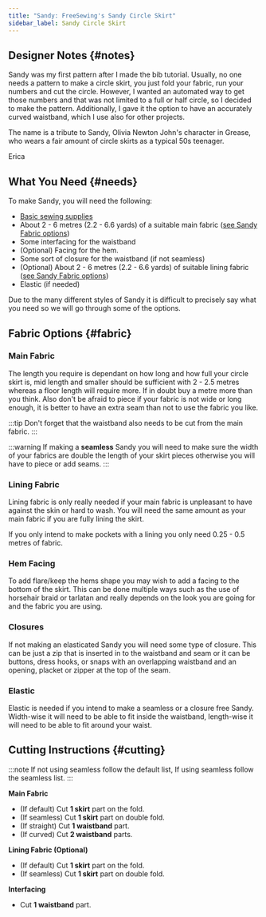 ```yaml
---
title: "Sandy: FreeSewing's Sandy Circle Skirt"
sidebar_label: Sandy Circle Skirt
---
```


<DesignInfo design="sandy" />

## Designer Notes {#notes}

Sandy was my first pattern after I made the bib tutorial. Usually, no one needs
a pattern to make a circle skirt, you just fold your fabric, run your numbers
and cut the circle. However, I wanted an automated way to get those numbers and
that was not limited to a full or half circle, so I decided to make the
pattern. Additionally, I gave it the option to have an accurately curved
waistband, which I use also for other projects.

The name is a tribute to Sandy, Olivia Newton John's character in Grease, who
wears a fair amount of circle skirts as a typical 50s teenager.

Erica

## What You Need {#needs}

To make Sandy, you will need the following:

- [Basic sewing supplies](/docs/sewing/basic-sewing-supplies)
- About 2 - 6 metres (2.2 - 6.6 yards) of a suitable main fabric ([see Sandy
  Fabric options](#fabric))
- Some interfacing for the waistband
- (Optional) Facing for the hem.
- Some sort of closure for the waistband (if not seamless)
- (Optional) About 2 - 6 metres (2.2 - 6.6 yards) of suitable lining fabric
  ([see Sandy Fabric options](/docs/designs/sandy/fabric))
- Elastic (if needed)

Due to the many different styles of Sandy it is difficult to precisely say what
you need so we will go through some of the options.

## Fabric Options {#fabric}

### Main Fabric

The length you require is dependant on how long and how full your circle skirt
is, mid length and smaller should be sufficient with 2 - 2.5 metres whereas a
floor length will require more. If in doubt buy a metre more than you think.
Also don't be afraid to piece if your fabric is not wide or long enough, it is
better to have an extra seam than not to use the fabric you like.

:::tip
Don't forget that the waistband also needs to be cut from the main fabric.
:::

:::warning
If making a **seamless** Sandy you will need to make sure the width of your
fabrics are double the length of your skirt pieces otherwise you will have to
piece or add seams.
:::

### Lining Fabric

Lining fabric is only really needed if your main fabric is unpleasant to have
against the skin or hard to wash. You will need the same amount as your main
fabric if you are fully lining the skirt.

If you only intend to make pockets with a lining you only need 0.25 - 0.5
metres of fabric.

### Hem Facing

To add flare/keep the hems shape you may wish to add a facing to the bottom of
the skirt. This can be done multiple ways such as the use of horsehair braid or
tarlatan and really depends on the look you are going for and the fabric you
are using.

### Closures

If not making an elasticated Sandy you will need some type of closure.
This can be just a zip that is inserted in to the waistband and seam or it can
be buttons, dress hooks, or snaps with an overlapping waistband and an opening,
placket or zipper at the top of the seam.

### Elastic

Elastic is needed if you intend to make a seamless or a closure free Sandy.
Width-wise it will need to be able to fit inside the waistband, length-wise it
will need to be able to fit around your waist.

## Cutting Instructions {#cutting}

:::note
If not using seamless follow the default list, If using seamless follow the
seamless list.
:::

**Main Fabric**

- (If default) Cut **1 skirt** part on the fold.
- (If seamless) Cut **1 skirt** part on double fold.
- (If straight) Cut **1 waistband** part.
- (If curved) Cut **2 waistband** parts.

**Lining Fabric (Optional)**

- (If default) Cut **1 skirt** part on the fold.
- (If seamless) Cut **1 skirt** part on double fold.

**Interfacing**

- Cut **1 waistband** part.
